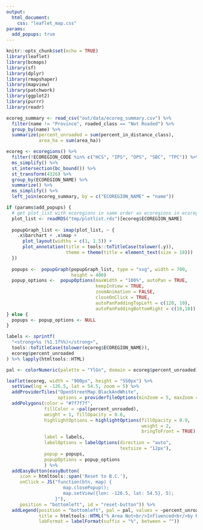 ```yaml
---
output:
  html_document:
    css: "leaflet_map.css"
params:
  add_popups: true
---
```


```r
knitr::opts_chunk$set(echo = TRUE)
library(leaflet)
library(bcmaps)
library(sf)
library(dplyr)
library(rmapshaper)
library(mapview)
library(patchwork)
library(ggplot2)
library(purrr)
library(readr)

ecoreg_summary <- read_csv("out/data/ecoreg_summary.csv") %>% 
  filter(name != "Province", roaded_class == "Not Roaded") %>% 
  group_by(name) %>% 
  summarize(percent_unroaded = sum(percent_in_distance_class), 
            area_ha = sum(area_ha))

ecoreg <- ecoregions() %>% 
  filter(!ECOREGION_CODE %in% c("HCS", "IPS", "OPS", "SBC", "TPC")) %>% 
  ms_simplify() %>% 
  st_intersection(bc_bound()) %>% 
  st_transform(4326) %>% 
  group_by(ECOREGION_NAME) %>% 
  summarize() %>% 
  ms_simplify() %>% 
  left_join(ecoreg_summary, by = c("ECOREGION_NAME" = "name"))

if (params$add_popups) {
  # get plot_list with ecoregions in same order as ecoregions in ecoreg
  plot_list <- readRDS("tmp/plotlist.rds")[ecoreg$ECOREGION_NAME]
  
  popupGraph_list <- imap(plot_list, ~ {
    .x$barchart + .x$map +
      plot_layout(widths = c(1, 1.5)) +
      plot_annotation(title = tools::toTitleCase(tolower(.y)),
                      theme = theme(title = element_text(size = 18)))
  })
  
  popups <-  popupGraph(popupGraph_list, type = "svg", width = 700,
                        height = 400)
  popup_options <-  popupOptions(maxWidth = "100%", autoPan = TRUE,
                                 keepInView = TRUE,
                                 zoomAnimation = FALSE,
                                 closeOnClick = TRUE,
                                 autoPanPaddingTopLeft = c(120, 10),
                                 autoPanPaddingBottomRight = c(10,10))
} else {
  popups <- popup_options <- NULL
}
```


```r
labels <- sprintf(
  "<strong>%s (%1.1f%%)</strong>",
  tools::toTitleCase(tolower(ecoreg$ECOREGION_NAME)), 
  ecoreg$percent_unroaded
) %>% lapply(htmltools::HTML)

pal <- colorNumeric(palette = "YlGn", domain = ecoreg$percent_unroaded)
```

```r
leaflet(ecoreg, width = "900px", height = "550px") %>% 
  setView(lng = -126.5, lat = 54.5, zoom = 5) %>% 
  addProviderTiles("OpenStreetMap.BlackAndWhite", 
                   options = providerTileOptions(minZoom = 5, maxZoom = 10)) %>% 
  addPolygons(color = "#7f7f7f",
              fillColor = ~pal(percent_unroaded),
              weight = 1, fillOpacity = 0.6,
              highlightOptions = highlightOptions(fillOpacity = 0.9,
                                                  weight = 2,
                                                  bringToFront = TRUE), 
              label = labels,
              labelOptions = labelOptions(direction = "auto", 
                                          textsize = "12px"), 
              popup = popups, 
              popupOptions = popup_options
              ) %>% 
  addEasyButton(easyButton(
     icon = htmltools::span('Reset to B.C.'),
     onClick = JS("function(btn, map) { 
                     map.closePopup();
                     map.setView({lon: -126.5, lat: 54.5}, 5);
                  }"), 
     position = "bottomleft", id = "reset-button")) %>% 
  addLegend(position = "bottomleft", pal = pal, values = ~percent_unroaded, 
            title = htmltools::HTML("% Area Not<br/>Influenced<br/>by Roads"), 
            labFormat = labelFormat(suffix = "%", between = ""))
```
